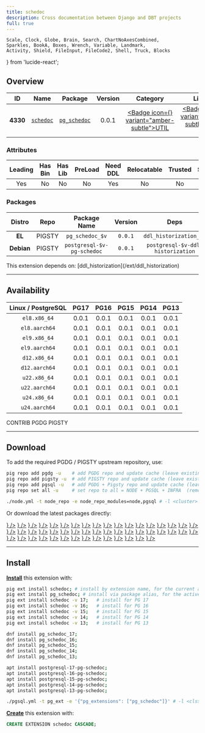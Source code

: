 ```yaml
---
title: schedoc
description: Cross documentation between Django and DBT projects
full: true
---
```


    Scale, Clock, Globe, Brain, Search, ChartNoAxesCombined,
    Sparkles, BookA, Boxes, Wrench, Variable, Landmark,
    Activity, Shield, FileInput, FileCode2, Shell, Truck, Blocks
} from 'lucide-react';

## Overview

| <TooltipIconButton tooltip="Extension unique identifier" side="top">ID</TooltipIconButton> | <TooltipIconButton tooltip="Extension name" side="top">Name</TooltipIconButton> | <TooltipIconButton tooltip="Package name for installation" side="top">Package</TooltipIconButton> | <TooltipIconButton tooltip="Latest available extension version" side="top">Version</TooltipIconButton> | <TooltipIconButton tooltip="Extension category" side="top">Category</TooltipIconButton> | <TooltipIconButton tooltip="Open source license" side="top">License</TooltipIconButton> | <TooltipIconButton tooltip="Programming language" side="top">Lang</TooltipIconButton> |
|:--------:|:--------:|:----------:|:--------------:|:---------------------------------------:|:------------------------------------------------------:|:----:|
| **4330** | [`schedoc`](https://github.com/ZeroGachis/pg_schedoc) | [`pg_schedoc`](/ext/schedoc) | 0.0.1 | <a href="/ext/util" className="no-underline"><Badge icon={<Wrench />} variant="amber-subtle">UTIL</Badge></a> | <a href="/ext/list/license#gpl-30" className="no-underline"><Badge icon={<Scale />} variant="amber-subtle">GPL-3.0</Badge></a> | <a href="/ext/list/lang#sql"><Badge icon={<FileCode2 />} variant="green-subtle">SQL</Badge></a> |

### Attributes

| <TooltipIconButton tooltip="The Primary Leading extension in the Package" side="top">Leading</TooltipIconButton> | <TooltipIconButton tooltip="Contains binary utils" side="top">Has Bin</TooltipIconButton> | <TooltipIconButton tooltip="Contains .so shared library files" side="top">Has Lib</TooltipIconButton> | <TooltipIconButton tooltip="Requires preloading via shared_preload_libraries" side="top">PreLoad</TooltipIconButton> | <TooltipIconButton tooltip="Requires CREATE EXTENSION DDL command" side="top">Need DDL</TooltipIconButton> | <TooltipIconButton tooltip="Can be installed in any schema" side="top">Relocatable</TooltipIconButton> | <TooltipIconButton tooltip="Can be created by non-superuser" side="top">Trusted</TooltipIconButton> | <TooltipIconButton tooltip="Schemas used by this extension" side="top">Schemas</TooltipIconButton> |
|:-------:|:-------:|:-------:|:-------:|:--------:|:-----------:|:-------:|:-------:|
| Yes | No | No | No | Yes | No | No | - |

### Packages

| <TooltipIconButton tooltip="Linux distribution family, EL or Debian" side="top">Distro</TooltipIconButton> | <TooltipIconButton tooltip="Package repository" side="top">Repo</TooltipIconButton> | <TooltipIconButton tooltip="The RPM/DEB Package Name Pattern (replace $v with real pg major)" side="top">Package Name</TooltipIconButton> | <TooltipIconButton tooltip="Latest package version" side="top">Version</TooltipIconButton> | <TooltipIconButton tooltip="RPM/DEB Package dependencies" side="top">Deps</TooltipIconButton> | <TooltipIconButton tooltip="Available in these PostgreSQL Major Versions" side="top">PG Major</TooltipIconButton> |
|:----------:|:--------:|:------------------------:|:-----------:|:------------:|:------------------:|
|   **EL**   | <Badge variant="amber-subtle"><span className="font-bold">PIGSTY</span></Badge> | `pg_schedoc_$v` | `0.0.1` | `ddl_historization_$v` | <Badge variant="green-subtle">17</Badge><Badge variant="green-subtle">16</Badge><Badge variant="green-subtle">15</Badge><Badge variant="green-subtle">14</Badge><Badge variant="green-subtle">13</Badge> |
| **Debian** | <Badge variant="amber-subtle"><span className="font-bold">PIGSTY</span></Badge> | `postgresql-$v-pg-schedoc` | `0.0.1` | `postgresql-$v-ddl-historization` | <Badge variant="green-subtle">17</Badge><Badge variant="green-subtle">16</Badge><Badge variant="green-subtle">15</Badge><Badge variant="green-subtle">14</Badge><Badge variant="green-subtle">13</Badge> |


<Callout title="Dependencies" type="warn">
    This extension depends on: [ddl_historization](/ext/ddl_historization)
</Callout>


------

## Availability

| <TooltipIconButton tooltip="Linux Distro Arch / PostgreSQL Major Version" side="top">Linux / PostgreSQL </TooltipIconButton> | **PG17** | **PG16** | **PG15** | **PG14** | **PG13** |
|:-----:|:-----:|:-----:|:-----:|:-----:|:-----:|
| `el8.x86_64` | <Badge variant="amber-subtle">0.0.1</Badge> | <Badge variant="amber-subtle">0.0.1</Badge> | <Badge variant="amber-subtle">0.0.1</Badge> | <Badge variant="amber-subtle">0.0.1</Badge> | <Badge variant="amber-subtle">0.0.1</Badge> |
| `el8.aarch64` | <Badge variant="amber-subtle">0.0.1</Badge> | <Badge variant="amber-subtle">0.0.1</Badge> | <Badge variant="amber-subtle">0.0.1</Badge> | <Badge variant="amber-subtle">0.0.1</Badge> | <Badge variant="amber-subtle">0.0.1</Badge> |
| `el9.x86_64` | <Badge variant="amber-subtle">0.0.1</Badge> | <Badge variant="amber-subtle">0.0.1</Badge> | <Badge variant="amber-subtle">0.0.1</Badge> | <Badge variant="amber-subtle">0.0.1</Badge> | <Badge variant="amber-subtle">0.0.1</Badge> |
| `el9.aarch64` | <Badge variant="amber-subtle">0.0.1</Badge> | <Badge variant="amber-subtle">0.0.1</Badge> | <Badge variant="amber-subtle">0.0.1</Badge> | <Badge variant="amber-subtle">0.0.1</Badge> | <Badge variant="amber-subtle">0.0.1</Badge> |
| `d12.x86_64` | <Badge variant="amber-subtle">0.0.1</Badge> | <Badge variant="amber-subtle">0.0.1</Badge> | <Badge variant="amber-subtle">0.0.1</Badge> | <Badge variant="amber-subtle">0.0.1</Badge> | <Badge variant="amber-subtle">0.0.1</Badge> |
| `d12.aarch64` | <Badge variant="amber-subtle">0.0.1</Badge> | <Badge variant="amber-subtle">0.0.1</Badge> | <Badge variant="amber-subtle">0.0.1</Badge> | <Badge variant="amber-subtle">0.0.1</Badge> | <Badge variant="amber-subtle">0.0.1</Badge> |
| `u22.x86_64` | <Badge variant="amber-subtle">0.0.1</Badge> | <Badge variant="amber-subtle">0.0.1</Badge> | <Badge variant="amber-subtle">0.0.1</Badge> | <Badge variant="amber-subtle">0.0.1</Badge> | <Badge variant="amber-subtle">0.0.1</Badge> |
| `u22.aarch64` | <Badge variant="amber-subtle">0.0.1</Badge> | <Badge variant="amber-subtle">0.0.1</Badge> | <Badge variant="amber-subtle">0.0.1</Badge> | <Badge variant="amber-subtle">0.0.1</Badge> | <Badge variant="amber-subtle">0.0.1</Badge> |
| `u24.x86_64` | <Badge variant="amber-subtle">0.0.1</Badge> | <Badge variant="amber-subtle">0.0.1</Badge> | <Badge variant="amber-subtle">0.0.1</Badge> | <Badge variant="amber-subtle">0.0.1</Badge> | <Badge variant="amber-subtle">0.0.1</Badge> |
| `u24.aarch64` | <Badge variant="amber-subtle">0.0.1</Badge> | <Badge variant="amber-subtle">0.0.1</Badge> | <Badge variant="amber-subtle">0.0.1</Badge> | <Badge variant="amber-subtle">0.0.1</Badge> | <Badge variant="amber-subtle">0.0.1</Badge> |

<Badge variant="green-subtle"><span className="font-black">CONTRIB</span></Badge> <Badge variant="blue-subtle"><span className="font-black">PGDG</span></Badge> <Badge variant="amber-subtle"><span className="font-black">PIGSTY</span></Badge>

------

## Download

To add the required PGDG / PIGSTY upstream repository, use:

```bash tab="pig"
pig repo add pgdg -u    # add PGDG repo and update cache (leave existing repos)
pig repo add pigsty -u  # add PIGSTY repo and update cache (leave existing repos)
pig repo add pgsql -u   # add PGDG + Pigsty repo and update cache (leave existing repos)
pig repo set all -u     # set repo to all = NODE + PGSQL + INFRA  (remove existing repos)
```
```bash tab="pigsty"
./node.yml -t node_repo -e node_repo_modules=node,pgsql # -l <cluster>
```

Or download the latest packages directly:

<Files>
    <Folder name="el8.x86_64">
        <a href="https://repo.pigsty.io/yum/pgsql/el8.x86_64/pg_schedoc_17-0.0.1-1PIGSTY.el8.x86_64.rpm"><File name="pg_schedoc_17-0.0.1-1PIGSTY.el8.x86_64.rpm" icon={<Package className="text-emerald-500" />} /></a>
        <a href="https://repo.pigsty.io/yum/pgsql/el8.x86_64/pg_schedoc_16-0.0.1-1PIGSTY.el8.x86_64.rpm"><File name="pg_schedoc_16-0.0.1-1PIGSTY.el8.x86_64.rpm" icon={<Package className="text-emerald-500" />} /></a>
        <a href="https://repo.pigsty.io/yum/pgsql/el8.x86_64/pg_schedoc_15-0.0.1-1PIGSTY.el8.x86_64.rpm"><File name="pg_schedoc_15-0.0.1-1PIGSTY.el8.x86_64.rpm" icon={<Package className="text-emerald-500" />} /></a>
        <a href="https://repo.pigsty.io/yum/pgsql/el8.x86_64/pg_schedoc_14-0.0.1-1PIGSTY.el8.x86_64.rpm"><File name="pg_schedoc_14-0.0.1-1PIGSTY.el8.x86_64.rpm" icon={<Package className="text-emerald-500" />} /></a>
        <a href="https://repo.pigsty.io/yum/pgsql/el8.x86_64/pg_schedoc_13-0.0.1-1PIGSTY.el8.x86_64.rpm"><File name="pg_schedoc_13-0.0.1-1PIGSTY.el8.x86_64.rpm" icon={<Package className="text-emerald-500" />} /></a>
    </Folder>
    <Folder name="el8.aarch64">
        <a href="https://repo.pigsty.io/yum/pgsql/el8.aarch64/pg_schedoc_17-0.0.1-1PIGSTY.el8.aarch64.rpm"><File name="pg_schedoc_17-0.0.1-1PIGSTY.el8.aarch64.rpm" icon={<Package className="text-orange-500" />} /></a>
        <a href="https://repo.pigsty.io/yum/pgsql/el8.aarch64/pg_schedoc_16-0.0.1-1PIGSTY.el8.aarch64.rpm"><File name="pg_schedoc_16-0.0.1-1PIGSTY.el8.aarch64.rpm" icon={<Package className="text-orange-500" />} /></a>
        <a href="https://repo.pigsty.io/yum/pgsql/el8.aarch64/pg_schedoc_15-0.0.1-1PIGSTY.el8.aarch64.rpm"><File name="pg_schedoc_15-0.0.1-1PIGSTY.el8.aarch64.rpm" icon={<Package className="text-orange-500" />} /></a>
        <a href="https://repo.pigsty.io/yum/pgsql/el8.aarch64/pg_schedoc_14-0.0.1-1PIGSTY.el8.aarch64.rpm"><File name="pg_schedoc_14-0.0.1-1PIGSTY.el8.aarch64.rpm" icon={<Package className="text-orange-500" />} /></a>
        <a href="https://repo.pigsty.io/yum/pgsql/el8.aarch64/pg_schedoc_13-0.0.1-1PIGSTY.el8.aarch64.rpm"><File name="pg_schedoc_13-0.0.1-1PIGSTY.el8.aarch64.rpm" icon={<Package className="text-orange-500" />} /></a>
    </Folder>
    <Folder name="el9.x86_64">
        <a href="https://repo.pigsty.io/yum/pgsql/el9.x86_64/pg_schedoc_17-0.0.1-1PIGSTY.el9.x86_64.rpm"><File name="pg_schedoc_17-0.0.1-1PIGSTY.el9.x86_64.rpm" icon={<Package className="text-emerald-500" />} /></a>
        <a href="https://repo.pigsty.io/yum/pgsql/el9.x86_64/pg_schedoc_16-0.0.1-1PIGSTY.el9.x86_64.rpm"><File name="pg_schedoc_16-0.0.1-1PIGSTY.el9.x86_64.rpm" icon={<Package className="text-emerald-500" />} /></a>
        <a href="https://repo.pigsty.io/yum/pgsql/el9.x86_64/pg_schedoc_15-0.0.1-1PIGSTY.el9.x86_64.rpm"><File name="pg_schedoc_15-0.0.1-1PIGSTY.el9.x86_64.rpm" icon={<Package className="text-emerald-500" />} /></a>
        <a href="https://repo.pigsty.io/yum/pgsql/el9.x86_64/pg_schedoc_14-0.0.1-1PIGSTY.el9.x86_64.rpm"><File name="pg_schedoc_14-0.0.1-1PIGSTY.el9.x86_64.rpm" icon={<Package className="text-emerald-500" />} /></a>
        <a href="https://repo.pigsty.io/yum/pgsql/el9.x86_64/pg_schedoc_13-0.0.1-1PIGSTY.el9.x86_64.rpm"><File name="pg_schedoc_13-0.0.1-1PIGSTY.el9.x86_64.rpm" icon={<Package className="text-emerald-500" />} /></a>
    </Folder>
    <Folder name="el9.aarch64">
        <a href="https://repo.pigsty.io/yum/pgsql/el9.aarch64/pg_schedoc_17-0.0.1-1PIGSTY.el9.aarch64.rpm"><File name="pg_schedoc_17-0.0.1-1PIGSTY.el9.aarch64.rpm" icon={<Package className="text-orange-500" />} /></a>
        <a href="https://repo.pigsty.io/yum/pgsql/el9.aarch64/pg_schedoc_16-0.0.1-1PIGSTY.el9.aarch64.rpm"><File name="pg_schedoc_16-0.0.1-1PIGSTY.el9.aarch64.rpm" icon={<Package className="text-orange-500" />} /></a>
        <a href="https://repo.pigsty.io/yum/pgsql/el9.aarch64/pg_schedoc_15-0.0.1-1PIGSTY.el9.aarch64.rpm"><File name="pg_schedoc_15-0.0.1-1PIGSTY.el9.aarch64.rpm" icon={<Package className="text-orange-500" />} /></a>
        <a href="https://repo.pigsty.io/yum/pgsql/el9.aarch64/pg_schedoc_14-0.0.1-1PIGSTY.el9.aarch64.rpm"><File name="pg_schedoc_14-0.0.1-1PIGSTY.el9.aarch64.rpm" icon={<Package className="text-orange-500" />} /></a>
        <a href="https://repo.pigsty.io/yum/pgsql/el9.aarch64/pg_schedoc_13-0.0.1-1PIGSTY.el9.aarch64.rpm"><File name="pg_schedoc_13-0.0.1-1PIGSTY.el9.aarch64.rpm" icon={<Package className="text-orange-500" />} /></a>
    </Folder>
    <Folder name="d12.x86_64">
        <a href="https://repo.pigsty.io/apt/pgsql/bookworm/pool/main/p/pg-schedoc/postgresql-17-pg-schedoc_0.0.1-1PIGSTY~bookworm_amd64.deb"><File name="postgresql-17-pg-schedoc_0.0.1-1PIGSTY~bookworm_amd64.deb" icon={<Box className="text-emerald-500" />} /></a>
        <a href="https://repo.pigsty.io/apt/pgsql/bookworm/pool/main/p/pg-schedoc/postgresql-16-pg-schedoc_0.0.1-1PIGSTY~bookworm_amd64.deb"><File name="postgresql-16-pg-schedoc_0.0.1-1PIGSTY~bookworm_amd64.deb" icon={<Box className="text-emerald-500" />} /></a>
        <a href="https://repo.pigsty.io/apt/pgsql/bookworm/pool/main/p/pg-schedoc/postgresql-15-pg-schedoc_0.0.1-1PIGSTY~bookworm_amd64.deb"><File name="postgresql-15-pg-schedoc_0.0.1-1PIGSTY~bookworm_amd64.deb" icon={<Box className="text-emerald-500" />} /></a>
        <a href="https://repo.pigsty.io/apt/pgsql/bookworm/pool/main/p/pg-schedoc/postgresql-14-pg-schedoc_0.0.1-1PIGSTY~bookworm_amd64.deb"><File name="postgresql-14-pg-schedoc_0.0.1-1PIGSTY~bookworm_amd64.deb" icon={<Box className="text-emerald-500" />} /></a>
        <a href="https://repo.pigsty.io/apt/pgsql/bookworm/pool/main/p/pg-schedoc/postgresql-13-pg-schedoc_0.0.1-1PIGSTY~bookworm_amd64.deb"><File name="postgresql-13-pg-schedoc_0.0.1-1PIGSTY~bookworm_amd64.deb" icon={<Box className="text-emerald-500" />} /></a>
    </Folder>
    <Folder name="d12.aarch64">
        <a href="https://repo.pigsty.io/apt/pgsql/bookworm/pool/main/p/pg-schedoc/postgresql-17-pg-schedoc_0.0.1-1PIGSTY~bookworm_arm64.deb"><File name="postgresql-17-pg-schedoc_0.0.1-1PIGSTY~bookworm_arm64.deb" icon={<Box className="text-orange-500" />} /></a>
        <a href="https://repo.pigsty.io/apt/pgsql/bookworm/pool/main/p/pg-schedoc/postgresql-16-pg-schedoc_0.0.1-1PIGSTY~bookworm_arm64.deb"><File name="postgresql-16-pg-schedoc_0.0.1-1PIGSTY~bookworm_arm64.deb" icon={<Box className="text-orange-500" />} /></a>
        <a href="https://repo.pigsty.io/apt/pgsql/bookworm/pool/main/p/pg-schedoc/postgresql-15-pg-schedoc_0.0.1-1PIGSTY~bookworm_arm64.deb"><File name="postgresql-15-pg-schedoc_0.0.1-1PIGSTY~bookworm_arm64.deb" icon={<Box className="text-orange-500" />} /></a>
        <a href="https://repo.pigsty.io/apt/pgsql/bookworm/pool/main/p/pg-schedoc/postgresql-14-pg-schedoc_0.0.1-1PIGSTY~bookworm_arm64.deb"><File name="postgresql-14-pg-schedoc_0.0.1-1PIGSTY~bookworm_arm64.deb" icon={<Box className="text-orange-500" />} /></a>
        <a href="https://repo.pigsty.io/apt/pgsql/bookworm/pool/main/p/pg-schedoc/postgresql-13-pg-schedoc_0.0.1-1PIGSTY~bookworm_arm64.deb"><File name="postgresql-13-pg-schedoc_0.0.1-1PIGSTY~bookworm_arm64.deb" icon={<Box className="text-orange-500" />} /></a>
    </Folder>
    <Folder name="u22.x86_64">
        <a href="https://repo.pigsty.io/apt/pgsql/jammy/pool/main/p/pg-schedoc/postgresql-17-pg-schedoc_0.0.1-1PIGSTY~jammy_amd64.deb"><File name="postgresql-17-pg-schedoc_0.0.1-1PIGSTY~jammy_amd64.deb" icon={<Box className="text-emerald-500" />} /></a>
        <a href="https://repo.pigsty.io/apt/pgsql/jammy/pool/main/p/pg-schedoc/postgresql-16-pg-schedoc_0.0.1-1PIGSTY~jammy_amd64.deb"><File name="postgresql-16-pg-schedoc_0.0.1-1PIGSTY~jammy_amd64.deb" icon={<Box className="text-emerald-500" />} /></a>
        <a href="https://repo.pigsty.io/apt/pgsql/jammy/pool/main/p/pg-schedoc/postgresql-15-pg-schedoc_0.0.1-1PIGSTY~jammy_amd64.deb"><File name="postgresql-15-pg-schedoc_0.0.1-1PIGSTY~jammy_amd64.deb" icon={<Box className="text-emerald-500" />} /></a>
        <a href="https://repo.pigsty.io/apt/pgsql/jammy/pool/main/p/pg-schedoc/postgresql-14-pg-schedoc_0.0.1-1PIGSTY~jammy_amd64.deb"><File name="postgresql-14-pg-schedoc_0.0.1-1PIGSTY~jammy_amd64.deb" icon={<Box className="text-emerald-500" />} /></a>
        <a href="https://repo.pigsty.io/apt/pgsql/jammy/pool/main/p/pg-schedoc/postgresql-13-pg-schedoc_0.0.1-1PIGSTY~jammy_amd64.deb"><File name="postgresql-13-pg-schedoc_0.0.1-1PIGSTY~jammy_amd64.deb" icon={<Box className="text-emerald-500" />} /></a>
    </Folder>
    <Folder name="u22.aarch64">
        <a href="https://repo.pigsty.io/apt/pgsql/jammy/pool/main/p/pg-schedoc/postgresql-17-pg-schedoc_0.0.1-1PIGSTY~jammy_arm64.deb"><File name="postgresql-17-pg-schedoc_0.0.1-1PIGSTY~jammy_arm64.deb" icon={<Box className="text-orange-500" />} /></a>
        <a href="https://repo.pigsty.io/apt/pgsql/jammy/pool/main/p/pg-schedoc/postgresql-16-pg-schedoc_0.0.1-1PIGSTY~jammy_arm64.deb"><File name="postgresql-16-pg-schedoc_0.0.1-1PIGSTY~jammy_arm64.deb" icon={<Box className="text-orange-500" />} /></a>
        <a href="https://repo.pigsty.io/apt/pgsql/jammy/pool/main/p/pg-schedoc/postgresql-15-pg-schedoc_0.0.1-1PIGSTY~jammy_arm64.deb"><File name="postgresql-15-pg-schedoc_0.0.1-1PIGSTY~jammy_arm64.deb" icon={<Box className="text-orange-500" />} /></a>
        <a href="https://repo.pigsty.io/apt/pgsql/jammy/pool/main/p/pg-schedoc/postgresql-14-pg-schedoc_0.0.1-1PIGSTY~jammy_arm64.deb"><File name="postgresql-14-pg-schedoc_0.0.1-1PIGSTY~jammy_arm64.deb" icon={<Box className="text-orange-500" />} /></a>
        <a href="https://repo.pigsty.io/apt/pgsql/jammy/pool/main/p/pg-schedoc/postgresql-13-pg-schedoc_0.0.1-1PIGSTY~jammy_arm64.deb"><File name="postgresql-13-pg-schedoc_0.0.1-1PIGSTY~jammy_arm64.deb" icon={<Box className="text-orange-500" />} /></a>
    </Folder>
    <Folder name="u24.x86_64">
        <a href="https://repo.pigsty.io/apt/pgsql/noble/pool/main/p/pg-schedoc/postgresql-17-pg-schedoc_0.0.1-1PIGSTY~noble_amd64.deb"><File name="postgresql-17-pg-schedoc_0.0.1-1PIGSTY~noble_amd64.deb" icon={<Box className="text-emerald-500" />} /></a>
        <a href="https://repo.pigsty.io/apt/pgsql/noble/pool/main/p/pg-schedoc/postgresql-16-pg-schedoc_0.0.1-1PIGSTY~noble_amd64.deb"><File name="postgresql-16-pg-schedoc_0.0.1-1PIGSTY~noble_amd64.deb" icon={<Box className="text-emerald-500" />} /></a>
        <a href="https://repo.pigsty.io/apt/pgsql/noble/pool/main/p/pg-schedoc/postgresql-15-pg-schedoc_0.0.1-1PIGSTY~noble_amd64.deb"><File name="postgresql-15-pg-schedoc_0.0.1-1PIGSTY~noble_amd64.deb" icon={<Box className="text-emerald-500" />} /></a>
        <a href="https://repo.pigsty.io/apt/pgsql/noble/pool/main/p/pg-schedoc/postgresql-14-pg-schedoc_0.0.1-1PIGSTY~noble_amd64.deb"><File name="postgresql-14-pg-schedoc_0.0.1-1PIGSTY~noble_amd64.deb" icon={<Box className="text-emerald-500" />} /></a>
        <a href="https://repo.pigsty.io/apt/pgsql/noble/pool/main/p/pg-schedoc/postgresql-13-pg-schedoc_0.0.1-1PIGSTY~noble_amd64.deb"><File name="postgresql-13-pg-schedoc_0.0.1-1PIGSTY~noble_amd64.deb" icon={<Box className="text-emerald-500" />} /></a>
    </Folder>
    <Folder name="u24.aarch64">
        <a href="https://repo.pigsty.io/apt/pgsql/noble/pool/main/p/pg-schedoc/postgresql-17-pg-schedoc_0.0.1-1PIGSTY~noble_arm64.deb"><File name="postgresql-17-pg-schedoc_0.0.1-1PIGSTY~noble_arm64.deb" icon={<Box className="text-orange-500" />} /></a>
        <a href="https://repo.pigsty.io/apt/pgsql/noble/pool/main/p/pg-schedoc/postgresql-16-pg-schedoc_0.0.1-1PIGSTY~noble_arm64.deb"><File name="postgresql-16-pg-schedoc_0.0.1-1PIGSTY~noble_arm64.deb" icon={<Box className="text-orange-500" />} /></a>
        <a href="https://repo.pigsty.io/apt/pgsql/noble/pool/main/p/pg-schedoc/postgresql-15-pg-schedoc_0.0.1-1PIGSTY~noble_arm64.deb"><File name="postgresql-15-pg-schedoc_0.0.1-1PIGSTY~noble_arm64.deb" icon={<Box className="text-orange-500" />} /></a>
        <a href="https://repo.pigsty.io/apt/pgsql/noble/pool/main/p/pg-schedoc/postgresql-14-pg-schedoc_0.0.1-1PIGSTY~noble_arm64.deb"><File name="postgresql-14-pg-schedoc_0.0.1-1PIGSTY~noble_arm64.deb" icon={<Box className="text-orange-500" />} /></a>
        <a href="https://repo.pigsty.io/apt/pgsql/noble/pool/main/p/pg-schedoc/postgresql-13-pg-schedoc_0.0.1-1PIGSTY~noble_arm64.deb"><File name="postgresql-13-pg-schedoc_0.0.1-1PIGSTY~noble_arm64.deb" icon={<Box className="text-orange-500" />} /></a>
    </Folder>
</Files>

------

## Install

[**Install**](/docs/pgsql/extension/install) this extension with:

```bash tab="pig"
pig ext install schedoc; # install by extension name, for the current active PG version
pig ext install pg_schedoc; # install via package alias, for the active PG version
pig ext install schedoc -v 17;   # install for PG 17
pig ext install schedoc -v 16;   # install for PG 16
pig ext install schedoc -v 15;   # install for PG 15
pig ext install schedoc -v 14;   # install for PG 14
pig ext install schedoc -v 13;   # install for PG 13
```
```bash tab="yum" 
dnf install pg_schedoc_17;
dnf install pg_schedoc_16;
dnf install pg_schedoc_15;
dnf install pg_schedoc_14;
dnf install pg_schedoc_13;
```
```bash tab="apt" 
apt install postgresql-17-pg-schedoc;
apt install postgresql-16-pg-schedoc;
apt install postgresql-15-pg-schedoc;
apt install postgresql-14-pg-schedoc;
apt install postgresql-13-pg-schedoc;
```
```bash tab="ansible"
./pgsql.yml -t pg_ext -e '{"pg_extensions": ["pg_schedoc"]}' # -l <cls>
```

[**Create**](/docs/pgsql/extension/create) this extension with:

```sql
CREATE EXTENSION schedoc CASCADE;
```


